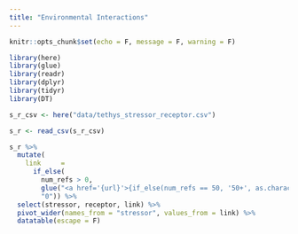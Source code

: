 ```yaml
---
title: "Environmental Interactions"
---
```


```r
knitr::opts_chunk$set(echo = F, message = F, warning = F)
```

```r
library(here)
library(glue)
library(readr)
library(dplyr)
library(tidyr)
library(DT)

s_r_csv <- here("data/tethys_stressor_receptor.csv")

s_r <- read_csv(s_r_csv)

s_r %>% 
  mutate(
    link     = 
      if_else(
        num_refs > 0,
        glue("<a href='{url}'>{if_else(num_refs == 50, '50+', as.character(num_refs))}</a>"),
        "0")) %>% 
  select(stressor, receptor, link) %>% 
  pivot_wider(names_from = "stressor", values_from = link) %>% 
  datatable(escape = F)
```

